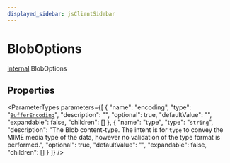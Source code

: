 ```yaml
---
displayed_sidebar: jsClientSidebar
---
```



# BlobOptions

[internal](../../modules/internal.mdx).BlobOptions

## Properties

<ParameterTypes parameters={[
  {
    "name": "encoding",
    "type": "[`BufferEncoding`](../../modules/internal.mdx#bufferencoding)",
    "description": "",
    "optional": true,
    "defaultValue": "",
    "expandable": false,
    "children": []
  },
  {
    "name": "type",
    "type": "`string`",
    "description": "The Blob content-type. The intent is for `type` to convey the MIME media type of the data, however no validation of the type format is performed.",
    "optional": true,
    "defaultValue": "",
    "expandable": false,
    "children": []
  }
]} />
